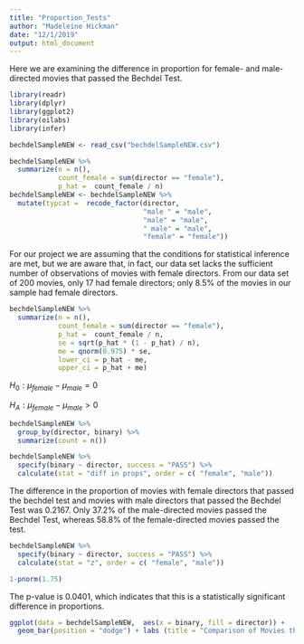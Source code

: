 ```yaml
---
title: "Proportion_Tests"
author: "Madeleine Hickman"
date: "12/1/2019"
output: html_document
---
```

Here we are examining the difference in proportion for female- and male- directed movies that passed the Bechdel Test. 

```r
library(readr)
library(dplyr)
library(ggplot2)
library(oilabs)
library(infer)
```
```r
bechdelSampleNEW <- read_csv("bechdelSampleNEW.csv")

bechdelSampleNEW %>%
  summarize(n = n(), 
            count_female = sum(director == "female"),
            p_hat =  count_female / n)
bechdelSampleNEW <- bechdelSampleNEW %>%
  mutate(typcat =  recode_factor(director, 
                                 "male " = "male",
                                 "male" = "male",
                                 " male" = "male",
                                 "female" = "female"))
```

For our project we are assuming that the conditions for statistical inference are met, but we are aware that, in fact, our data set lacks the sufficient number of observations of movies with female directors. From our data set of 200 movies, only 17 had female directors; only 8.5% of the movies in our sample had female directors. 

```r
bechdelSampleNEW %>%
  summarize(n = n(), 
            count_female = sum(director == "female"),
            p_hat =  count_female / n, 
            se = sqrt(p_hat * (1 - p_hat) / n), 
            me = qnorm(0.975) * se, 
            lower_ci = p_hat - me, 
            upper_ci = p_hat + me)
```

$H_0: \mu_{female} - \mu_{male} = 0$

$H_A: \mu_{female} - \mu_{male} > 0$

```r
bechdelSampleNEW %>% 
  group_by(director, binary) %>% 
  summarize(count = n()) 
```

```r
bechdelSampleNEW %>%
  specify(binary ~ director, success = "PASS") %>%
  calculate(stat = "diff in props", order = c( "female", "male"))
```

The difference in the proportion of movies with female directors that passed the bechdel test and movies with male directors that passed the Bechdel Test was 0.2167. Only 37.2% of the male-directed movies passed the Bechdel Test, whereas 58.8% of the female-directed movies passed the test. 

```r
bechdelSampleNEW %>%
  specify(binary ~ director, success = "PASS") %>%
  calculate(stat = "z", order = c( "female", "male"))

1-pnorm(1.75)
```

The p-value is 0.0401, which indicates that this is a statistically significant difference in proportions. 


```r
ggplot(data = bechdelSampleNEW,  aes(x = binary, fill = director)) +
  geom_bar(position = "dodge") + labs (title = "Comparison of Movies that Pass and Fail the Bechdel Test, \n Split by Director's Gender", x = "Whether or not a Movie Passes the Bechdel Test")
```


